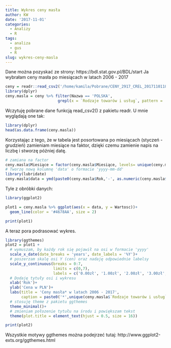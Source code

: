 ```yaml
---
title: Wykres ceny masła
author: KW
date: '2017-11-01'
categories:
  - Analizy
  - R
tags:
  - analiza
  - gus
  - R
slug: wykres-ceny-masla
---
```


Dane można pozyskać ze strony: https://bdl.stat.gov.pl/BDL/start
Ja wybrałam ceny masła po miesiącach w latach 2006 - 2017

```r
ceny = readr::read_csv2('/home/kamila/Pobrane/CENY_2917_CREL_20171101181257.csv')
library(dplyr)
ceny.masla = ceny %>% filter(Nazwa == 'POLSKA',
                       grepl(x = `Rodzaje towarów i usług`, pattern = 'masło'))

```

Wczytuję pobrane dane funkcją read_csv2() z pakietu readr. U mnie wyglądają one tak:

```r
library(dplyr)
head(as.data.frame(ceny.masla))
```

Korzystając z tego, że w tabela jest posortowana po miesiącach (styczeń - grudzień) zamieniam miesiące na faktor, dzięki czemu zamienie napis na liczbę i stworzę później datę.
```r
# zamiana na factor
ceny.masla$Miesiące = factor(ceny.masla$Miesiące, levels= unique(ceny.masla$Miesiące), ordered = T)
# Tworzę nową kolumnę 'data' o formacie 'yyyy-mm-dd'
library(lubridate)
ceny.masla$data = ymd(paste0(ceny.masla$Rok,'-', as.numeric(ceny.masla$Miesiące),'-01'))
```

Tyle z obróbki danych:

```r
library(ggplot2)

plot1 = ceny.masla %>% ggplot(aes(x = data, y = Wartosc))+
  geom_line(color = '#4678AA', size = 2) 

print(plot1)
```

A teraz pora podrasować wykres.

```r
library(ggthemes)
plot2 = plot1 +
  # wymuszam, by każdy rok się pojawił na osi w formacie 'yyyy'
  scale_x_date(date_breaks = 'years', date_labels = '%Y')+
  # poszerzam skalę osi Y (cen) oraz nadaję odpowiednie labelsy
  scale_y_continuous(breaks = 0:7, 
                     limits = c(0,7), 
                     labels = c('0.00zł', '1.00zł', '2.00zł', '3.00zł', '4.00zł', '5.00zł', '6.00zł', '7.00zł'))+
  # Dodaję tytuły osi i wykresu
  xlab('Rok')+
  ylab('Cena w PLN')+
  labs(title = 'Ceny masła* w latach 2006 - 2017',
       caption = paste0('*',unique(ceny.masla$`Rodzaje towarów i usług`))) +
  # stosuję theme z pakietu ggthemes
  theme_minimal()+
  # zmieniam połozenie tytułu na środu i powiększam tekst
  theme(plot.title = element_text(hjust = 0.5, size = 16))

print(plot2)
```

Wszystkie motywy ggthemes można podejrzeć tutaj: http://www.ggplot2-exts.org/ggthemes.html
